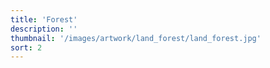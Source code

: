 ```yaml
---
title: 'Forest'
description: ''
thumbnail: '/images/artwork/land_forest/land_forest.jpg'
sort: 2
---
```



<PostPicture
  title="Prodmais symbol"
  src="/images/artwork/land_forest/land_forest.jpg"
  width="900px"
  loading="lazy"
  shadow
/>

<PostPicture
  title="Prodmais symbol"
  src="/images/artwork/land_forest/flore-01.jpg"
  width="700px"
  loading="lazy"
  shadow
/>
<PostPicture
  title="Prodmais symbol"
  src="/images/artwork/land_forest/flore-02.jpg"
  width="700px"
  loading="lazy"
  shadow
/>
<PostPicture
  title="Prodmais symbol"
  src="/images/artwork/land_forest/flore-03.jpg"
  width="700px"
  loading="lazy"
  shadow
/>
<PostPicture
  title="Prodmais symbol"
  src="/images/artwork/land_forest/flore-04.jpg"
  width="700px"
  loading="lazy"
  shadow
/>
<PostPicture
  title="Prodmais symbol"
  src="/images/artwork/land_forest/flore-05.jpg"
  width="700px"
  loading="lazy"
  shadow
/>
